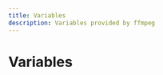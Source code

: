 ```yaml
---
title: Variables
description: Variables provided by ffmpeg
---
```


# Variables

<Cards>
  <Card
    title="version"
    description="Docs for variable version"
    href="/api/ffmpeg/variables/version"
  />
</Cards>
